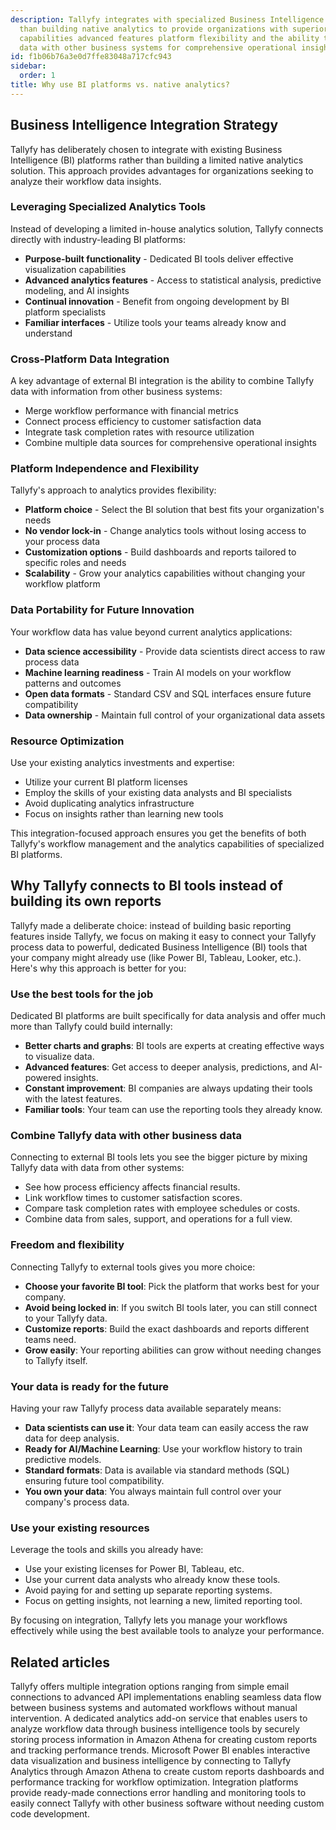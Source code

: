 ```yaml
---
description: Tallyfy integrates with specialized Business Intelligence platforms rather
  than building native analytics to provide organizations with superior visualization
  capabilities advanced features platform flexibility and the ability to combine workflow
  data with other business systems for comprehensive operational insights.
id: f1b06b76a3e0d7ffe83048a717cfc943
sidebar:
  order: 1
title: Why use BI platforms vs. native analytics?
---
```


## Business Intelligence Integration Strategy

Tallyfy has deliberately chosen to integrate with existing Business Intelligence (BI) platforms rather than building a limited native analytics solution. This approach provides advantages for organizations seeking to analyze their workflow data insights.

### Leveraging Specialized Analytics Tools

Instead of developing a limited in-house analytics solution, Tallyfy connects directly with industry-leading BI platforms:

- **Purpose-built functionality** - Dedicated BI tools deliver effective visualization capabilities
- **Advanced analytics features** - Access to statistical analysis, predictive modeling, and AI insights
- **Continual innovation** - Benefit from ongoing development by BI platform specialists
- **Familiar interfaces** - Utilize tools your teams already know and understand

### Cross-Platform Data Integration

A key advantage of external BI integration is the ability to combine Tallyfy data with information from other business systems:

- Merge workflow performance with financial metrics
- Connect process efficiency to customer satisfaction data
- Integrate task completion rates with resource utilization
- Combine multiple data sources for comprehensive operational insights

### Platform Independence and Flexibility

Tallyfy's approach to analytics provides flexibility:

- **Platform choice** - Select the BI solution that best fits your organization's needs
- **No vendor lock-in** - Change analytics tools without losing access to your process data
- **Customization options** - Build dashboards and reports tailored to specific roles and needs
- **Scalability** - Grow your analytics capabilities without changing your workflow platform

### Data Portability for Future Innovation

Your workflow data has value beyond current analytics applications:

- **Data science accessibility** - Provide data scientists direct access to raw process data
- **Machine learning readiness** - Train AI models on your workflow patterns and outcomes
- **Open data formats** - Standard CSV and SQL interfaces ensure future compatibility
- **Data ownership** - Maintain full control of your organizational data assets

### Resource Optimization

Use your existing analytics investments and expertise:

- Utilize your current BI platform licenses
- Employ the skills of your existing data analysts and BI specialists
- Avoid duplicating analytics infrastructure
- Focus on insights rather than learning new tools

This integration-focused approach ensures you get the benefits of both Tallyfy's workflow management and the analytics capabilities of specialized BI platforms.

## Why Tallyfy connects to BI tools instead of building its own reports

Tallyfy made a deliberate choice: instead of building basic reporting features inside Tallyfy, we focus on making it easy to connect your Tallyfy process data to powerful, dedicated Business Intelligence (BI) tools that your company might already use (like Power BI, Tableau, Looker, etc.). Here's why this approach is better for you:

### Use the best tools for the job

Dedicated BI platforms are built specifically for data analysis and offer much more than Tallyfy could build internally:

- **Better charts and graphs**: BI tools are experts at creating effective ways to visualize data.
- **Advanced features**: Get access to deeper analysis, predictions, and AI-powered insights.
- **Constant improvement**: BI companies are always updating their tools with the latest features.
- **Familiar tools**: Your team can use the reporting tools they already know.

### Combine Tallyfy data with other business data

Connecting to external BI tools lets you see the bigger picture by mixing Tallyfy data with data from other systems:

- See how process efficiency affects financial results.
- Link workflow times to customer satisfaction scores.
- Compare task completion rates with employee schedules or costs.
- Combine data from sales, support, and operations for a full view.

### Freedom and flexibility

Connecting Tallyfy to external tools gives you more choice:

- **Choose your favorite BI tool**: Pick the platform that works best for your company.
- **Avoid being locked in**: If you switch BI tools later, you can still connect to your Tallyfy data.
- **Customize reports**: Build the exact dashboards and reports different teams need.
- **Grow easily**: Your reporting abilities can grow without needing changes to Tallyfy itself.

### Your data is ready for the future

Having your raw Tallyfy process data available separately means:

- **Data scientists can use it**: Your data team can easily access the raw data for deep analysis.
- **Ready for AI/Machine Learning**: Use your workflow history to train predictive models.
- **Standard formats**: Data is available via standard methods (SQL) ensuring future tool compatibility.
- **You own your data**: You always maintain full control over your company's process data.

### Use your existing resources

Leverage the tools and skills you already have:

- Use your existing licenses for Power BI, Tableau, etc.
- Use your current data analysts who already know these tools.
- Avoid paying for and setting up separate reporting systems.
- Focus on getting insights, not learning a new, limited reporting tool.

By focusing on integration, Tallyfy lets you manage your workflows effectively while using the best available tools to analyze your performance.


## Related articles
<CardGrid>
<LinkTitleCard header="<b>Pro > Integrations</b>" href="/products/pro/integrations/" > Tallyfy offers multiple integration options ranging from simple email connections to advanced API implementations enabling seamless data flow between business systems and automated workflows without manual intervention. </LinkTitleCard>
<LinkTitleCard header="<b>Integrations > Tallyfy Analytics</b>" href="/products/pro/integrations/analytics/" > A dedicated analytics add-on service that enables users to analyze workflow data through business intelligence tools by securely storing process information in Amazon Athena for creating custom reports and tracking performance trends. </LinkTitleCard>
<LinkTitleCard header="<b>Analytics > Power BI</b>" href="/products/pro/integrations/analytics/powerbi/" > Microsoft Power BI enables interactive data visualization and business intelligence by connecting to Tallyfy Analytics through Amazon Athena to create custom reports dashboards and performance tracking for workflow optimization. </LinkTitleCard>
<LinkTitleCard header="<b>Middleware > Why use an integration platform (middleware) with Tallyfy</b>" href="/products/pro/integrations/middleware/why-should-i-use-an-integration-platform-with-tallyfy/" > Integration platforms provide ready-made connections error handling and monitoring tools to easily connect Tallyfy with other business software without needing custom code development. </LinkTitleCard>
</CardGrid>